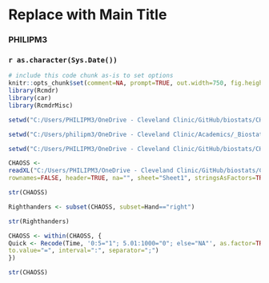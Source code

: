 <!-- R Commander Markdown Template -->

Replace with Main Title
=======================

### PHILIPM3

### `r as.character(Sys.Date())`

```r
# include this code chunk as-is to set options
knitr::opts_chunk$set(comment=NA, prompt=TRUE, out.width=750, fig.height=8, fig.width=8)
library(Rcmdr)
library(car)
library(RcmdrMisc)
```

```r
setwd("C:/Users/PHILIPM3/OneDrive - Cleveland Clinic/GitHub/biostats/CHAOSS")
```


```r
setwd("C:/Users/philipm3/OneDrive - Cleveland Clinic/Academics/_Biostatistics")
```


```r
setwd("C:/Users/PHILIPM3/OneDrive - Cleveland Clinic/GitHub/biostats/CHAOSS")
```


```r
CHAOSS <-
readXL("C:/Users/PHILIPM3/OneDrive - Cleveland Clinic/GitHub/biostats/CHAOSS/Handedness in Surgery Study data.xlsx",
rownames=FALSE, header=TRUE, na="", sheet="Sheet1", stringsAsFactors=TRUE)
```


```r
str(CHAOSS)
```


```r
Righthanders <- subset(CHAOSS, subset=Hand=="right")
```


```r
str(Righthanders)
```


```r
CHAOSS <- within(CHAOSS, {
Quick <- Recode(Time, '0:5="1"; 5.01:1000="0"; else="NA"', as.factor=TRUE,
to.value="=", interval=":", separator=";")
})
```


```r
str(CHAOSS)
```

